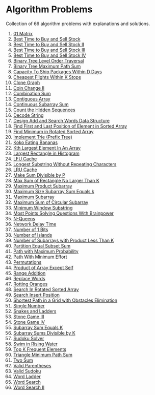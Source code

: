 # Algorithm Problems

Collection of 66 algorithm problems with explanations and solutions.

1. [01 Matrix](/problems/542-01-matrix) <DifficultyBadge difficulty="medium" size="sm" />
2. [Best Time to Buy and Sell Stock](/problems/121-best-time-to-buy-and-sell-stock) <DifficultyBadge difficulty="easy" size="sm" />
3. [Best Time to Buy and Sell Stock II](/problems/122-best-time-to-buy-and-sell-stock-ii) <DifficultyBadge difficulty="medium" size="sm" />
4. [Best Time to Buy and Sell Stock III](/problems/123-best-time-to-buy-and-sell-stock-iii) <DifficultyBadge difficulty="hard" size="sm" />
5. [Best Time to Buy and Sell Stock IV](/problems/188-best-time-to-buy-and-sell-stock-iv) <DifficultyBadge difficulty="hard" size="sm" />
6. [Binary Tree Level Order Traversal](/problems/102-binary-tree-level-order-traversal) <DifficultyBadge difficulty="medium" size="sm" />
7. [Binary Tree Maximum Path Sum](/problems/124-binary-tree-maximum-path-sum) <DifficultyBadge difficulty="hard" size="sm" />
8. [Capacity To Ship Packages Within D Days](/problems/1011-capacity-to-ship-packages-within-d-days) <DifficultyBadge difficulty="medium" size="sm" />
9. [Cheapest Flights Within K Stops](/problems/787-cheapest-flights-within-k-stops) <DifficultyBadge difficulty="medium" size="sm" />
10. [Clone Graph](/problems/133-clone-graph) <DifficultyBadge difficulty="medium" size="sm" />
11. [Coin Change II](/problems/518-coin-change-ii) <DifficultyBadge difficulty="medium" size="sm" />
12. [Combination Sum](/problems/39-combination-sum) <DifficultyBadge difficulty="medium" size="sm" />
13. [Contiguous Array](/problems/525-contiguous-array) <DifficultyBadge difficulty="medium" size="sm" />
14. [Continuous Subarray Sum](/problems/523-continuous-subarray-sum) <DifficultyBadge difficulty="medium" size="sm" />
15. [Count the Hidden Sequences](/problems/2145-count-the-hidden-sequences) <DifficultyBadge difficulty="medium" size="sm" />
16. [Decode String](/problems/394-decode-string) <DifficultyBadge difficulty="medium" size="sm" />
17. [Design Add and Search Words Data Structure](/problems/211-design-add-and-search-words-data-structure) <DifficultyBadge difficulty="medium" size="sm" />
18. [Find First and Last Position of Element in Sorted Array](/problems/34-find-first-and-last-position-of-element-in-sorted-array) <DifficultyBadge difficulty="medium" size="sm" />
19. [Find Minimum in Rotated Sorted Array](/problems/153-find-minimum-in-rotated-sorted-array) <DifficultyBadge difficulty="medium" size="sm" />
20. [Implement Trie (Prefix Tree)](/problems/208-implement-trie-prefix-tree) <DifficultyBadge difficulty="medium" size="sm" />
21. [Koko Eating Bananas](/problems/875-koko-eating-bananas) <DifficultyBadge difficulty="medium" size="sm" />
22. [Kth Largest Element In An Array](/problems/215-kth-largest-element-in-an-array) <DifficultyBadge difficulty="medium" size="sm" />
23. [Largest Rectangle in Histogram](/problems/84-largest-rectangle-in-histogram) <DifficultyBadge difficulty="hard" size="sm" />
24. [LFU Cache](/problems/460-lfu-cache) <DifficultyBadge difficulty="hard" size="sm" />
25. [Longest Substring Without Repeating Characters](/problems/3-longest-substring-without-repeating-characters) <DifficultyBadge difficulty="medium" size="sm" />
26. [LRU Cache](/problems/146-lru-cache) <DifficultyBadge difficulty="medium" size="sm" />
27. [Make Sum Divisible by P](/problems/1590-make-sum-divisible-by-p) <DifficultyBadge difficulty="medium" size="sm" />
28. [Max Sum of Rectangle No Larger Than K](/problems/363-max-sum-of-rectangle-no-larger-than-k) <DifficultyBadge difficulty="hard" size="sm" />
29. [Maximum Product Subarray](/problems/152-maximum-product-subarray) <DifficultyBadge difficulty="medium" size="sm" />
30. [Maximum Size Subarray Sum Equals k](/problems/325-maximum-size-subarray-sum-equals-k) <DifficultyBadge difficulty="medium" size="sm" />
31. [Maximum Subarray](/problems/53-maximum-subarray) <DifficultyBadge difficulty="medium" size="sm" />
32. [Maximum Sum of Circular Subarray](/problems/918-maximum-sum-of-circular-subarray) <DifficultyBadge difficulty="medium" size="sm" />
33. [Minimum Window Substring](/problems/76-minimum-window-substring) <DifficultyBadge difficulty="hard" size="sm" />
34. [Most Points Solving Questions With Brainpower](/problems/2140-solving-questions-with-brainpower) <DifficultyBadge difficulty="medium" size="sm" />
35. [N-Queens](/problems/51-n-queens) <DifficultyBadge difficulty="hard" size="sm" />
36. [Network Delay Time](/problems/743-network-delay-time) <DifficultyBadge difficulty="medium" size="sm" />
37. [Number of 1 Bits](/problems/191-number-of-1-bits) <DifficultyBadge difficulty="easy" size="sm" />
38. [Number of Islands](/problems/200-number-of-islands) <DifficultyBadge difficulty="medium" size="sm" />
39. [Number of Subarrays with Product Less Than K](/problems/713-subarray-product-less-than-k) <DifficultyBadge difficulty="medium" size="sm" />
40. [Partition Equal Subset Sum](/problems/416-partition-equal-subset-sum) <DifficultyBadge difficulty="medium" size="sm" />
41. [Path with Maximum Probability](/problems/1514-path-with-maximum-probability) <DifficultyBadge difficulty="medium" size="sm" />
42. [Path With Minimum Effort](/problems/1631-path-with-minimum-effort) <DifficultyBadge difficulty="medium" size="sm" />
43. [Permutations](/problems/46-permutations) <DifficultyBadge difficulty="medium" size="sm" />
44. [Product of Array Except Self](/problems/238-product-of-array-except-self) <DifficultyBadge difficulty="medium" size="sm" />
45. [Range Addition](/problems/370-range-addition) <DifficultyBadge difficulty="medium" size="sm" />
46. [Replace Words](/problems/648-replace-words) <DifficultyBadge difficulty="medium" size="sm" />
47. [Rotting Oranges](/problems/994-rotting-oranges) <DifficultyBadge difficulty="medium" size="sm" />
48. [Search In Rotated Sorted Array](/problems/33-search-in-rotated-sorted-array) <DifficultyBadge difficulty="medium" size="sm" />
49. [Search Insert Position](/problems/35-search-insert-position) <DifficultyBadge difficulty="easy" size="sm" />
50. [Shortest Path in a Grid with Obstacles Elimination](/problems/1293-shortest-path-in-a-grid-with-obstacles-elimination) <DifficultyBadge difficulty="hard" size="sm" />
51. [Single Number](/problems/136-single-number) <DifficultyBadge difficulty="easy" size="sm" />
52. [Snakes and Ladders](/problems/909-snakes-and-ladders) <DifficultyBadge difficulty="medium" size="sm" />
53. [Stone Game III](/problems/1406-stone-game-iii) <DifficultyBadge difficulty="hard" size="sm" />
54. [Stone Game IV](/problems/1510-stone-game-iv) <DifficultyBadge difficulty="hard" size="sm" />
55. [Subarray Sum Equals K](/problems/560-subarray-sum-equals-k) <DifficultyBadge difficulty="medium" size="sm" />
56. [Subarray Sums Divisible by K](/problems/974-subarray-sums-divisible-by-k) <DifficultyBadge difficulty="medium" size="sm" />
57. [Sudoku Solver](/problems/37-sudoku-solver) <DifficultyBadge difficulty="hard" size="sm" />
58. [Swim in Rising Water](/problems/778-swim-in-rising-water) <DifficultyBadge difficulty="hard" size="sm" />
59. [Top K Frequent Elements](/problems/347-top-k-frequent-elements) <DifficultyBadge difficulty="medium" size="sm" />
60. [Triangle Minimum Path Sum](/problems/120-triangle) <DifficultyBadge difficulty="medium" size="sm" />
61. [Two Sum](/problems/1-two-sum) <DifficultyBadge difficulty="easy" size="sm" />
62. [Valid Parentheses](/problems/20-valid-parentheses) <DifficultyBadge difficulty="easy" size="sm" />
63. [Valid Sudoku](/problems/36-valid-sudoku) <DifficultyBadge difficulty="medium" size="sm" />
64. [Word Ladder](/problems/127-word-ladder) <DifficultyBadge difficulty="hard" size="sm" />
65. [Word Search](/problems/79-word-search) <DifficultyBadge difficulty="medium" size="sm" />
66. [Word Search II](/problems/212-word-search-ii) <DifficultyBadge difficulty="hard" size="sm" />
